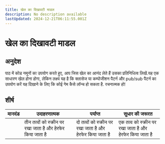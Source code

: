 ```yaml
---
title: खेल का दिखावटी माडल
description: No description available
lastUpdated: 2024-12-21T06:11:55.001Z
---
```


# खेल का दिखावटी माडल

## अनुदेश

पाठ में कोड नमूनों का उपयोग करते हुए, आप जिस खेल का आनंद लेते हैं उसका प्रतिनिधित्व लिखें.यह एक साधारण खेल होना होगा, लेकिन लक्ष्य यह है कि क्लासेज या कम्पोजीशन पैटर्न और pub/sub पैटर्न का उपयोग करें यह दिखाने के लिए कि कोई गेम कैसे लॉन्च हो सकता है. रचनात्मक हो!

## शीर्ष

| मानदंड | उदाहरणात्मक                                                 | पर्याप्त                                                   | सुधार की जरूरत                                           |
| ------ | ----------------------------------------------------------- | ---------------------------------------------------------- | -------------------------------------------------------- |
|        | तीन तत्वों को स्क्रीन पर रखा जाता है और हेरफेर किया जाता है | दो तत्वों को स्क्रीन पर रखा जाता है और हेरफेर किया जाता है | एक तत्व को स्क्रीन पर रखा जाता है और हेरफेर किया जाता है |

